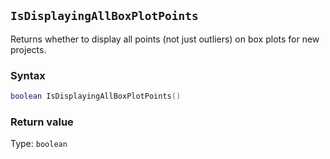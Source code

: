 ::: {.minipage data-latex="{\textwidth}"}
## `IsDisplayingAllBoxPlotPoints`

Returns whether to display all points (not just outliers) on box plots for new projects.

### Syntax {-}

``` .lua
boolean IsDisplayingAllBoxPlotPoints()
```

### Return value {-}

Type: `boolean`
:::
